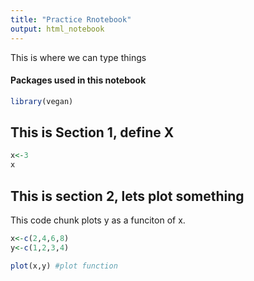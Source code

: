 ```yaml
---
title: "Practice Rnotebook"
output: html_notebook
---
```


This is where we can type things


#### Packages used in this notebook
```r
library(vegan)
```



## This is Section 1, define X

```r
x<-3
x
```
## This is section 2, lets plot something

This code chunk plots y as a funciton of x. 

```r
x<-c(2,4,6,8)
y<-c(1,2,3,4)

plot(x,y) #plot function
```

